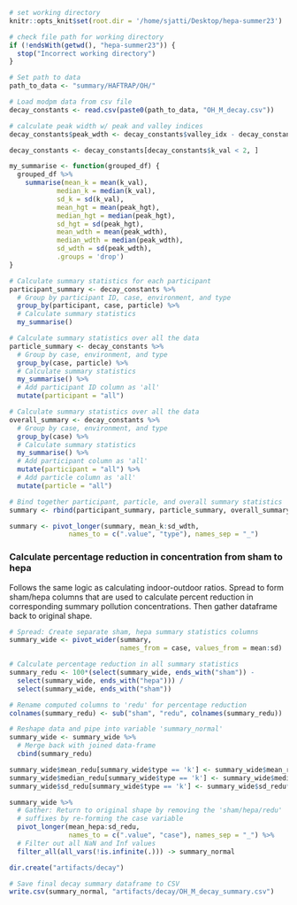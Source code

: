 
```r
# set working directory
knitr::opts_knit$set(root.dir = '/home/sjatti/Desktop/hepa-summer23')
```

```r
# check file path for working directory
if (!endsWith(getwd(), "hepa-summer23")) {
  stop("Incorrect working directory")
}
```

```r
# Set path to data
path_to_data <- "summary/HAFTRAP/OH/"

# Load modpm data from csv file
decay_constants <- read.csv(paste0(path_to_data, "OH_M_decay.csv"))
```

```r
# calculate peak width w/ peak and valley indices
decay_constants$peak_wdth <- decay_constants$valley_idx - decay_constants$peak_idx
```

```r
decay_constants <- decay_constants[decay_constants$k_val < 2, ]  
```

```r
my_summarise <- function(grouped_df) {
  grouped_df %>%
    summarise(mean_k = mean(k_val),
            median_k = median(k_val), 
            sd_k = sd(k_val),
            mean_hgt = mean(peak_hgt),
            median_hgt = median(peak_hgt), 
            sd_hgt = sd(peak_hgt),
            mean_wdth = mean(peak_wdth),
            median_wdth = median(peak_wdth), 
            sd_wdth = sd(peak_wdth),
            .groups = 'drop')
}
```

```r
# Calculate summary statistics for each participant
participant_summary <- decay_constants %>%
  # Group by participant ID, case, environment, and type
  group_by(participant, case, particle) %>%
  # Calculate summary statistics
  my_summarise()
```

```r
# Calculate summary statistics over all the data
particle_summary <- decay_constants %>%
  # Group by case, environment, and type
  group_by(case, particle) %>%
  # Calculate summary statistics
  my_summarise() %>%
  # Add participant ID column as 'all'
  mutate(participant = "all")
```

```r
# Calculate summary statistics over all the data
overall_summary <- decay_constants %>%
  # Group by case, environment, and type
  group_by(case) %>%
  # Calculate summary statistics
  my_summarise() %>%
  # Add participant column as 'all'
  mutate(participant = "all") %>%
  # Add particle column as 'all'
  mutate(particle = "all")
```

```r
# Bind together participant, particle, and overall summary statistics
summary <- rbind(participant_summary, particle_summary, overall_summary)
```

```r
summary <- pivot_longer(summary, mean_k:sd_wdth,
               names_to = c(".value", "type"), names_sep = "_")
```


### Calculate percentage reduction in concentration from sham to hepa
Follows the same logic as calculating indoor-outdoor ratios. Spread to form 
sham/hepa columns that are used to calculate percent reduction in corresponding
summary pollution concentrations. Then gather dataframe back to original shape.
```r
# Spread: Create separate sham, hepa summary statistics columns
summary_wide <- pivot_wider(summary, 
                            names_from = case, values_from = mean:sd)

# Calculate percentage reduction in all summary statistics
summary_redu <- 100*(select(summary_wide, ends_with("sham")) - 
  select(summary_wide, ends_with("hepa"))) / 
  select(summary_wide, ends_with("sham"))

# Rename computed columns to 'redu' for percentage reduction
colnames(summary_redu) <- sub("sham", "redu", colnames(summary_redu))
```

```r
# Reshape data and pipe into variable 'summary_normal'
summary_wide <- summary_wide %>%
  # Merge back with joined data-frame
  cbind(summary_redu)
```

```r
summary_wide$mean_redu[summary_wide$type == 'k'] <- summary_wide$mean_redu*(-1)
summary_wide$median_redu[summary_wide$type == 'k'] <- summary_wide$median_redu*(-1)
summary_wide$sd_redu[summary_wide$type == 'k'] <- summary_wide$sd_redu*(-1)
```

```r
summary_wide %>%
  # Gather: Return to original shape by removing the 'sham/hepa/redu'
  # suffixes by re-forming the case variable
  pivot_longer(mean_hepa:sd_redu,
               names_to = c(".value", "case"), names_sep = "_") %>%
  # Filter out all NaN and Inf values
  filter_all(all_vars(!is.infinite(.))) -> summary_normal
```

```r
dir.create("artifacts/decay")
```

```r
# Save final decay summary dataframe to CSV
write.csv(summary_normal, "artifacts/decay/OH_M_decay_summary.csv")
```
